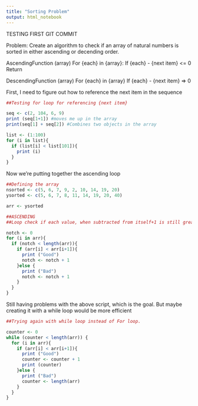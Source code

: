 ```yaml
---
title: "Sorting Problem"
output: html_notebook
---
```

TESTING FIRST GIT COMMIT

Problem: Create an algorithm to check if an array of natural numbers is sorted in either ascending or decending order.


AscendingFunction (array)
  For {each} in {array}:
    If {each} - {next item} <= 0
    Return 

DescendingFunction (array)
  For {each} in {array}
    If {each} - {next item} => 0
    
First, I need to figure out how to reference the next item in the sequence
```r
##Testing for loop for referencing {next item}

seq <- c(2, 104, 6, 9)
print (seq[1+1]) #moves me up in the array
print(seq[1] + seq[2]) #Combines two objects in the array 

list <- (1:100)
for (i in list){
  if (list[i] < list[101]){
    print (i)
  }
}
```

Now we're putting together the ascending loop
    
```r
##Defining the array
nsorted <- c(5, 6, 7, 9, 2, 10, 14, 19, 20)
ysorted <- c(5, 6, 7, 8, 11, 14, 19, 20, 40)

arr <- ysorted

##ASCENDING
##Loop check if each value, when subtracted from itself+1 is still greater than or equal zero

notch <- 0
for (i in arr){
  if (notch < length(arr)){
    if (arr[i] < arr[i+1]){
      print ("Good")
      notch <- notch + 1
    }else {
      print ("Bad")
      notch <- notch + 1
    }
  }
}
```

Still having problems with the above script, which is the goal. But maybe creating it with a while loop would be more efficient

```r
##Trying again with while loop instead of For loop.

counter <- 0 
while (counter < length(arr)) {
  for (i in arr){
    if (arr[i] < arr[i+1]){
      print ("Good")
      counter <- counter + 1
      print (counter)
    }else {
      print ("Bad")
      counter <- length(arr)
    }
  }
}
```

